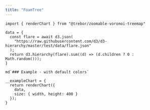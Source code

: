 ```yaml
---
title: "FoamTree"
---
```


```ojs
import { renderChart } from "@trebor/zoomable-voronoi-treemap"
```

```ojs
data = {
  const flare = await d3.json(
    "https://raw.githubusercontent.com/d3/d3-hierarchy/master/test/data/flare.json"
  );
  return d3.hierarchy(flare).sum((d) => (d.children ? 0 : Math.random()));
}
```

```ojs
md`### Example - with default colors`
```

```ojs
__exampleChart = {
  return renderChart({
    data,
    size: { width, height: 400 }
  });
}
```
